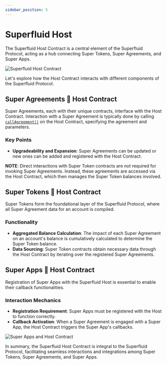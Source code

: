 ```yaml
---
sidebar_position: 5
---
```



# Superfluid Host

The Superfluid Host Contract is a central element of the Superfluid Protocol, acting as a hub connecting Super Tokens, Super Agreements, and Super Apps.

![Superfluid Host Contract](/assets/image_(68)_(1).png)

Let's explore how the Host Contract interacts with different components of the Superfluid Protocol.

## Super Agreements 🔗 Host Contract

Super Agreements, each with their unique contracts, interface with the Host Contract. Interaction with a Super Agreement is typically done by calling [`callAgreement()`](https://docs.superfluid.finance/superfluid/developers/solidity-examples/interacting-with-superfluid-smart-contracts) on the Host Contract, specifying the agreement and parameters.

### Key Points

- **Upgradeability and Expansion**: Super Agreements can be updated or new ones can be added and registered with the Host Contract.

<Admonition type="info">
<strong>NOTE</strong>: Direct interactions with Super Token contracts are not required for invoking Super Agreements. Instead, these agreements are accessed via the Host Contract, which then manages the Super Token balances involved.
</Admonition>

## Super Tokens 🔗 Host Contract

Super Tokens form the foundational layer of the Superfluid Protocol, where all Super Agreement data for an account is compiled.

### Functionality

- **Aggregated Balance Calculation**: The impact of each Super Agreement on an account's balance is cumulatively calculated to determine the Super Token balance.
- **Data Sourcing**: Super Token contracts obtain necessary data through the Host Contract by iterating over the registered Super Agreements.

## Super Apps 🔗 Host Contract

Registration of Super Apps with the Superfluid Host is essential to enable their callback functionalities.

### Interaction Mechanics

- **Registration Requirement**: Super Apps must be registered with the Host to function correctly.
- **Callback Activation**: When a Super Agreement is engaged with a Super App, the Host Contract triggers the Super App's callbacks.

![Super Apps and Host Contract](/assets/image_(58).png)

In summary, the Superfluid Host Contract is integral to the Superfluid Protocol, facilitating seamless interactions and integrations among Super Tokens, Super Agreements, and Super Apps.
